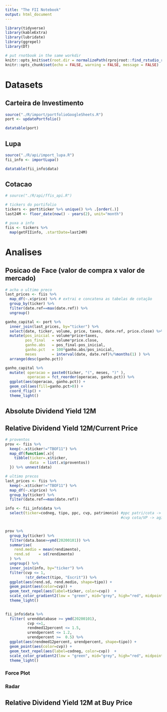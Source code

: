 ```yaml
---
title: "The FII Notebook"
output: html_document
---
```


```r
library(tidyverse)
library(kableExtra)
library(lubridate)
library(ggrepel)
library(DT)

# put rnotbook in the same workdir
knitr::opts_knit$set(root.dir = normalizePath(rprojroot::find_rstudio_root_file())) 
knitr::opts_chunk$set(echo = FALSE, warning = FALSE, message = FALSE)
```

# Datasets

## Carteira de Investimento

```r
source("./R/import/portfolioGoogleSheets.R")
port <- updatePortfolio()

datatable(port)
```

## Lupa

```r
source("./R/api/import_lupa.R")
fii_info <- importLupa()

datatable(fii_info$data)
```

## Cotacao

```r
# source("./R/api/ffis_api.R")

# tickers do portifolio
tickers <- port$ticker %>% unique() %>% .[order(.)]
last24M <- floor_date(now() - years(2), unit="month")

# puxa a info
fiis <- tickers %>% 
  map(getFIIinfo, .startDate=last24M)

```

# Analises

## Posicao de Face (valor de compra x valor de mercado)

```r
# acha o ultimo preco
last_prices <- fiis %>% 
  map_df(~.x$price) %>% # extrai e concatena as tabelas de cotação
  group_by(ticker) %>% 
  filter(date.ref==max(date.ref)) %>% 
  ungroup()

ganho_capital <- port %>% 
  inner_join(last_prices, by="ticker") %>% 
  select(date, ticker, volume, price, taxes, date.ref, price.close) %>% 
  mutate(pos_inicial = volume*price+taxes,
         pos_final   = volume*price.close,
         ganho.abs   = pos_final-pos_inicial,
         ganho.pct   = 100*ganho.abs/pos_inicial,
         meses       = interval(date, date.ref)%/%months(1) ) %>% 
  arrange(desc(ganho.pct))

ganho_capital %>% 
  mutate( operacao = paste0(ticker, "(", meses, ")" ),
          operacao = fct_reorder(operacao, ganho.pct)) %>% 
  ggplot(aes(operacao, ganho.pct)) +
  geom_col(aes(fill=ganho.pct>0)) +
  coord_flip() +
  theme_light()


```


## Absolute Dividend Yield 12M

## Relative Dividend Yield 12M/Current Price

```r

# proventos
prov <- fiis %>% 
  keep(~.x$ticker!="TBOF11") %>% 
  map_df(function(.x){
    tibble(ticker=.x$ticker,
           data  = list(.x$proventos))
  }) %>% unnest(data)

# ultimo precos
last_prices <- fiis %>% 
  keep(~.x$ticker!="TBOF11") %>% 
  map_df(~.x$price) %>% 
  group_by(ticker) %>% 
  filter(date.ref==max(date.ref))

info <- fii_info$data %>% 
  select(ticker=codneg, tipo, ppc, cvp, patrimonio) #ppc patri/cota -> valor patrionial da cota
                                                    #cvp cota/VP -> agil/desagil


prov %>% 
  group_by(ticker) %>% 
  filter(data.base>=ymd(20200101)) %>% 
  summarise(
    rend.medio = mean(rendimento),
    rend.sd    = sd(rendimento)
  ) %>% 
  ungroup() %>% 
  inner_join(info, by="ticker") %>% 
  filter(cvp <= 1,
         !str_detect(tipo, "Escrit")) %>% 
  ggplot(aes(rend.sd, rend.medio, shape=tipo)) +
  geom_point(aes(color=cvp)) +
  geom_text_repel(aes(label=ticker, color=cvp))  +
  scale_color_gradient2(low = "green", mid="grey", high="red", midpoint = 1) +
  theme_light()
  
```

```r
fii_info$data %>% 
  filter( urenddatabase >= ymd(20200101),
          cvp <=1,
          rendmed12percent <= 1.5,
          urendpercent <= 1.2,
          urendpercent >=  0.5) %>% 
  ggplot(aes(rendmed12percent, urendpercent, shape=tipo)) +
  geom_point(aes(color=cvp)) +
  geom_text_repel(aes(label=codneg, color=cvp))  +
  scale_color_gradient2(low = "green", mid="grey", high="red", midpoint = 1) +
  theme_light()

```


### Force Plot

### Radar

## Relative Dividend Yield 12M at Buy Price
